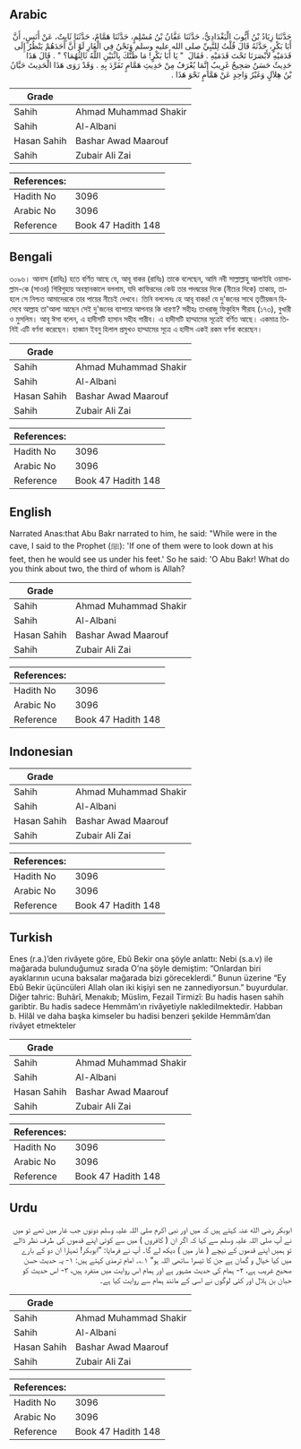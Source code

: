 ## Arabic


<div dir="rtl" lang="ar" style={{fontSize:'larger',backgroundColor:'#f8f9fa',padding:20}}>
حَدَّثَنَا زِيَادُ بْنُ أَيُّوبَ الْبَغْدَادِيُّ، حَدَّثَنَا عَفَّانُ بْنُ مُسْلِمٍ، حَدَّثَنَا هَمَّامٌ، حَدَّثَنَا ثَابِتٌ، عَنْ أَنَسٍ، أَنَّ أَبَا بَكْرٍ، حَدَّثَهُ قَالَ قُلْتُ لِلنَّبِيِّ صلى الله عليه وسلم وَنَحْنُ فِي الْغَارِ لَوْ أَنَّ أَحَدَهُمْ يَنْظُرُ إِلَى قَدَمَيْهِ لأَبْصَرَنَا تَحْتَ قَدَمَيْهِ ‏.‏ فَقَالَ ‏ "‏ يَا أَبَا بَكْرٍ! مَا ظَنُّكَ بِاثْنَيْنِ اللَّهُ ثَالِثُهُمَا؟ ‏"‏ ‏.‏ قَالَ هَذَا حَدِيثٌ حَسَنٌ صَحِيحٌ غَرِيبٌ إِنَّمَا يُعْرَفُ مِنْ حَدِيثِ هَمَّامٍ تَفَرَّدَ بِهِ ‏.‏ وَقَدْ رَوَى هَذَا الْحَدِيثَ حَبَّانُ بْنُ هِلاَلٍ وَغَيْرُ وَاحِدٍ عَنْ هَمَّامٍ نَحْوَ هَذَا ‏.‏
</div>
<div style={{backgroundColor:'#f8f9fa',padding:20, marginBottom: 10}}><table> <thead> <tr> <th>Grade</th> <th></th> </tr> </thead> <tbody> <tr><td>Sahih</td><td>Ahmad Muhammad Shakir</td></tr><tr><td>Sahih</td><td>Al-Albani</td></tr><tr><td>Hasan Sahih</td><td>Bashar Awad Maarouf</td></tr><tr><td>Sahih</td><td>Zubair Ali Zai</td></tr></tbody></table><table> <thead> <tr> <th>References:</th> <th></th> </tr> </thead> <tbody><tr><td>Hadith No</td><td>3096</td></tr><tr><td>Arabic No</td><td>3096</td></tr><tr><td>Reference</td><td>Book 47 Hadith 148</td></tr></tbody></table></div>

## Bengali


<div dir="ltr" lang="bn" style={{fontSize:'larger',backgroundColor:'#f8f9fa',padding:20}}>
৩০৯৬। আনাস (রাযিঃ) হতে বর্ণিত আছে যে, আবূ বাকর (রাযিঃ) তাকে বলেছেন, আমি নবী সাল্লাল্লাহু আলাইহি ওয়াসাল্লাম-কে (সাওর) গিরিগুহায় অবস্থানকালে বললাম, যদি কাফিরদের কেউ তার পদদ্বয়ের দিকে (নীচের দিকে) তাকায়, তাহলে সে নিশ্চত আমাদেরকে তার পায়ের নীচেই দেখবে। তিনি বললেনঃ হে আবূ বাকর! যে দু'জনের সাথে তৃতীয়জন হিসেবে আল্লাহ তা'আলা আছেন সেই দু'জনের ব্যাপারে আপনার কি ধারণা? সহীহঃ তাখরাজু ফিকুহিস সীরাহ (১৭৩), বুখারী ও মুসলিম। আবূ ঈসা বলেন, এ হাদীসটি হাসান সহীহ গারীব। এ হাদীসটি হাম্মামের সূত্রেই বর্ণিত আছে। একমাত্র তিনিই এটি বর্ণনা করেছেন। হাব্বান ইবনু হিলাল প্রমুখও হাম্মামের সূত্রে এ হাদীস একই রকম বর্ণনা করেছেন।
</div>
<div style={{backgroundColor:'#f8f9fa',padding:20, marginBottom: 10}}><table> <thead> <tr> <th>Grade</th> <th></th> </tr> </thead> <tbody> <tr><td>Sahih</td><td>Ahmad Muhammad Shakir</td></tr><tr><td>Sahih</td><td>Al-Albani</td></tr><tr><td>Hasan Sahih</td><td>Bashar Awad Maarouf</td></tr><tr><td>Sahih</td><td>Zubair Ali Zai</td></tr></tbody></table><table> <thead> <tr> <th>References:</th> <th></th> </tr> </thead> <tbody><tr><td>Hadith No</td><td>3096</td></tr><tr><td>Arabic No</td><td>3096</td></tr><tr><td>Reference</td><td>Book 47 Hadith 148</td></tr></tbody></table></div>

## English


<div dir="ltr" lang="en" style={{fontSize:'larger',backgroundColor:'#f8f9fa',padding:20}}>
Narrated Anas:that Abu Bakr narrated to him, he said: "While were in the cave, I said to the Prophet (ﷺ): 'If one of them were to look down at his feet, then he would see us under his feet.' So he said: 'O Abu Bakr! What do you think about two, the third of whom is Allah?
</div>
<div style={{backgroundColor:'#f8f9fa',padding:20, marginBottom: 10}}><table> <thead> <tr> <th>Grade</th> <th></th> </tr> </thead> <tbody> <tr><td>Sahih</td><td>Ahmad Muhammad Shakir</td></tr><tr><td>Sahih</td><td>Al-Albani</td></tr><tr><td>Hasan Sahih</td><td>Bashar Awad Maarouf</td></tr><tr><td>Sahih</td><td>Zubair Ali Zai</td></tr></tbody></table><table> <thead> <tr> <th>References:</th> <th></th> </tr> </thead> <tbody><tr><td>Hadith No</td><td>3096</td></tr><tr><td>Arabic No</td><td>3096</td></tr><tr><td>Reference</td><td>Book 47 Hadith 148</td></tr></tbody></table></div>

## Indonesian


<div dir="ltr" lang="id" style={{fontSize:'larger',backgroundColor:'#f8f9fa',padding:20}}>

</div>
<div style={{backgroundColor:'#f8f9fa',padding:20, marginBottom: 10}}><table> <thead> <tr> <th>Grade</th> <th></th> </tr> </thead> <tbody> <tr><td>Sahih</td><td>Ahmad Muhammad Shakir</td></tr><tr><td>Sahih</td><td>Al-Albani</td></tr><tr><td>Hasan Sahih</td><td>Bashar Awad Maarouf</td></tr><tr><td>Sahih</td><td>Zubair Ali Zai</td></tr></tbody></table><table> <thead> <tr> <th>References:</th> <th></th> </tr> </thead> <tbody><tr><td>Hadith No</td><td>3096</td></tr><tr><td>Arabic No</td><td>3096</td></tr><tr><td>Reference</td><td>Book 47 Hadith 148</td></tr></tbody></table></div>

## Turkish


<div dir="ltr" lang="tr" style={{fontSize:'larger',backgroundColor:'#f8f9fa',padding:20}}>
Enes (r.a.)’den rivâyete göre, Ebû Bekir ona şöyle anlattı: Nebi (s.a.v) ile mağarada bulunduğumuz sırada O’na şöyle demiştim: “Onlardan biri ayaklarının ucuna baksalar mağarada bizi göreceklerdi.” Bunun üzerine “Ey Ebû Bekir üçüncüleri Allah olan iki kişiyi sen ne zannediyorsun.” buyurdular. Diğer tahric: Buhârî, Menakıb; Müslim, Fezail Tirmizî: Bu hadis hasen sahih garibtir. Bu hadis sadece Hemmâm’ın rivâyetiyle nakledilmektedir. Habban b. Hilâl ve daha başka kimseler bu hadisi benzeri şekilde Hemmâm’dan rivâyet etmekteler
</div>
<div style={{backgroundColor:'#f8f9fa',padding:20, marginBottom: 10}}><table> <thead> <tr> <th>Grade</th> <th></th> </tr> </thead> <tbody> <tr><td>Sahih</td><td>Ahmad Muhammad Shakir</td></tr><tr><td>Sahih</td><td>Al-Albani</td></tr><tr><td>Hasan Sahih</td><td>Bashar Awad Maarouf</td></tr><tr><td>Sahih</td><td>Zubair Ali Zai</td></tr></tbody></table><table> <thead> <tr> <th>References:</th> <th></th> </tr> </thead> <tbody><tr><td>Hadith No</td><td>3096</td></tr><tr><td>Arabic No</td><td>3096</td></tr><tr><td>Reference</td><td>Book 47 Hadith 148</td></tr></tbody></table></div>

## Urdu


<div dir="rtl" lang="ur" style={{fontSize:'larger',backgroundColor:'#f8f9fa',padding:20}}>
ابوبکر رضی الله عنہ کہتے ہیں کہ میں اور نبی اکرم صلی اللہ علیہ وسلم دونوں جب غار میں تھے تو میں نے آپ صلی اللہ علیہ وسلم سے کہا کہ اگر ان ( کافروں ) میں سے کوئی اپنے قدموں کی طرف نظر ڈالے تو ہمیں اپنے قدموں کے نیچے ( غار میں ) دیکھ لے گا۔ آپ نے فرمایا: ”ابوبکر! تمہارا ان دو کے بارے میں کیا خیال و گمان ہے جن کا تیسرا ساتھی اللہ ہو“ ۱؎۔ امام ترمذی کہتے ہیں: ۱- یہ حدیث حسن صحیح غریب ہے، ۲- ہمام کی حدیث مشہور ہے اور ہمام اس روایت میں منفرد ہیں، ۳- اس حدیث کو حبان بن ہلال اور کئی لوگوں نے اسی کے مانند ہمام سے روایت کیا ہے۔
</div>
<div style={{backgroundColor:'#f8f9fa',padding:20, marginBottom: 10}}><table> <thead> <tr> <th>Grade</th> <th></th> </tr> </thead> <tbody> <tr><td>Sahih</td><td>Ahmad Muhammad Shakir</td></tr><tr><td>Sahih</td><td>Al-Albani</td></tr><tr><td>Hasan Sahih</td><td>Bashar Awad Maarouf</td></tr><tr><td>Sahih</td><td>Zubair Ali Zai</td></tr></tbody></table><table> <thead> <tr> <th>References:</th> <th></th> </tr> </thead> <tbody><tr><td>Hadith No</td><td>3096</td></tr><tr><td>Arabic No</td><td>3096</td></tr><tr><td>Reference</td><td>Book 47 Hadith 148</td></tr></tbody></table></div>